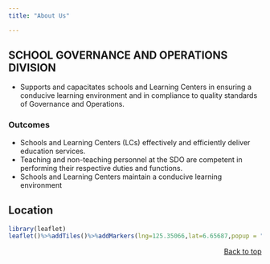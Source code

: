 ```yaml
---
title: "About Us"

---
```


## **SCHOOL GOVERNANCE AND OPERATIONS DIVISION**

  + Supports and capacitates schools and Learning Centers in ensuring a conducive learning environment and in compliance to quality standards of Governance and Operations.
  
### **Outcomes**
  
  + Schools and Learning Centers (LCs) effectively and efficiently deliver education services.
  + Teaching and non-teaching personnel at the SDO are competent in performing their respective duties and functions.
  + Schools and Learning Centers maintain a conducive learning environment
  

## Location

```r
library(leaflet)
leaflet()%>%addTiles()%>%addMarkers(lng=125.35066,lat=6.65687,popup = "Schools Division Office - Davao del Sur")
```

<p align="right">
<a href="#top">Back to top</a>
</p>

